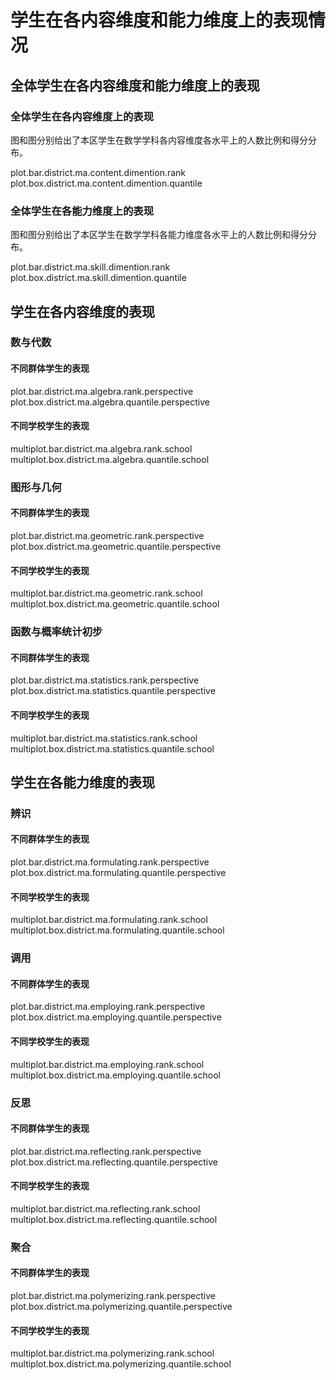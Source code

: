 <!-- chapter dimention -->

\mytext

# 学生在各内容维度和能力维度上的表现情况

## 全体学生在各内容维度和能力维度上的表现

### 全体学生在各内容维度上的表现

图\ref{fig: `r gio.R$GetPlotTitle("plot.bar.district.ma.content.dimention.rank")`}和图\ref{fig: `r gio.R$GetPlotTitle("plot.box.district.ma.content.dimention.quantile")`}分别给出了本区学生在数学学科各内容维度各水平上的人数比例和得分分布。

plot.bar.district.ma.content.dimention.rank
plot.box.district.ma.content.dimention.quantile


### 全体学生在各能力维度上的表现

图\ref{fig: `r gio.R$GetPlotTitle("plot.bar.district.ma.skill.dimention.rank")`}和图\ref{fig: `r gio.R$GetPlotTitle("plot.box.district.ma.skill.dimention.quantile")`}分别给出了本区学生在数学学科各能力维度各水平上的人数比例和得分分布。

plot.bar.district.ma.skill.dimention.rank
plot.box.district.ma.skill.dimention.quantile


## 学生在各内容维度的表现

### 数与代数

#### 不同群体学生的表现

plot.bar.district.ma.algebra.rank.perspective
plot.box.district.ma.algebra.quantile.perspective

#### 不同学校学生的表现

multiplot.bar.district.ma.algebra.rank.school
multiplot.box.district.ma.algebra.quantile.school

### 图形与几何

#### 不同群体学生的表现

plot.bar.district.ma.geometric.rank.perspective
plot.box.district.ma.geometric.quantile.perspective


#### 不同学校学生的表现

multiplot.bar.district.ma.geometric.rank.school
multiplot.box.district.ma.geometric.quantile.school

### 函数与概率统计初步

#### 不同群体学生的表现

plot.bar.district.ma.statistics.rank.perspective
plot.box.district.ma.statistics.quantile.perspective

#### 不同学校学生的表现

multiplot.bar.district.ma.statistics.rank.school
multiplot.box.district.ma.statistics.quantile.school


## 学生在各能力维度的表现

### 辨识

#### 不同群体学生的表现

plot.bar.district.ma.formulating.rank.perspective
plot.box.district.ma.formulating.quantile.perspective


#### 不同学校学生的表现

multiplot.bar.district.ma.formulating.rank.school
multiplot.box.district.ma.formulating.quantile.school

### 调用

#### 不同群体学生的表现

plot.bar.district.ma.employing.rank.perspective
plot.box.district.ma.employing.quantile.perspective

#### 不同学校学生的表现

multiplot.bar.district.ma.employing.rank.school
multiplot.box.district.ma.employing.quantile.school

### 反思

#### 不同群体学生的表现

plot.bar.district.ma.reflecting.rank.perspective
plot.box.district.ma.reflecting.quantile.perspective

#### 不同学校学生的表现

multiplot.bar.district.ma.reflecting.rank.school
multiplot.box.district.ma.reflecting.quantile.school

### 聚合

#### 不同群体学生的表现

plot.bar.district.ma.polymerizing.rank.perspective
plot.box.district.ma.polymerizing.quantile.perspective


#### 不同学校学生的表现

multiplot.bar.district.ma.polymerizing.rank.school
multiplot.box.district.ma.polymerizing.quantile.school

<!-- end of chapter dimention -->
